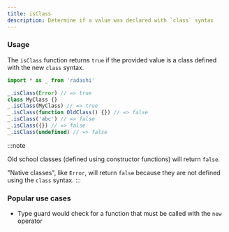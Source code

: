 ```yaml
---
title: isClass
description: Determine if a value was declared with `class` syntax
---
```


### Usage

The `isClass` function returns `true` if the provided value is a class defined with the new `class` syntax.

```ts
import * as _ from 'radashi'

_.isClass(Error) // => true
class MyClass {}
_.isClass(MyClass) // => true
_.isClass(function OldClass() {}) // => false
_.isClass('abc') // => false
_.isClass({}) // => false
_.isClass(undefined) // => false
```

:::note

Old school classes (defined using constructor functions) will return `false`.

"Native classes", like `Error`, will return `false` because they are not defined using the `class` syntax.
:::

### Popular use cases

- Type guard would check for a function that must be called with the `new` operator
